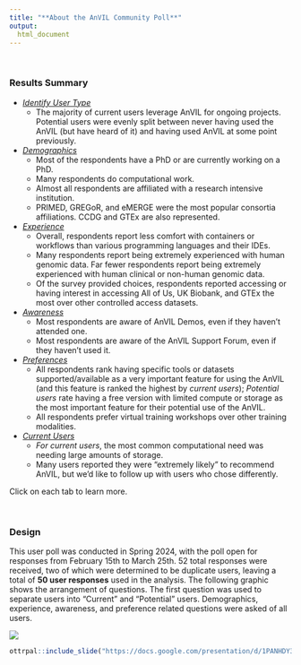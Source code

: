 ```yaml
---
title: "**About the AnVIL Community Poll**"
output:
  html_document
---
```


<br>

### **Results Summary**

- [*Identify User Type*](https://hutchdatascience.org/AnVIL_Poll_2024/IdentifyTypeOfUsers.html)
  -  The majority of current users leverage AnVIL for ongoing projects. Potential users were evenly split between never having used the AnVIL (but have heard of it) and having used AnVIL at some point previously.
- [*Demographics*](https://hutchdatascience.org/AnVIL_Poll_2024/Demographics.html)
  - Most of the respondents have a PhD or are currently working on a PhD.
  - Many respondents do computational work.
  - Almost all respondents are affiliated with a research intensive institution.
  - PRIMED, GREGoR, and eMERGE were the most popular consortia affiliations. CCDG and GTEx are also represented.
- [*Experience*](https://hutchdatascience.org/AnVIL_Poll_2024/Experience.html)
  - Overall, respondents report less comfort with containers or workflows than various programming languages and their IDEs.
  - Many respondents report being extremely experienced with human genomic data. Far fewer respondents report being extremely experienced with human clinical or non-human genomic data.
  - Of the survey provided choices, respondents reported accessing or having interest in accessing All of Us, UK Biobank, and GTEx the most over other controlled access datasets.
- [*Awareness*](https://hutchdatascience.org/AnVIL_Poll_2024/Awareness.html)
  - Most respondents are aware of AnVIL Demos, even if they haven't attended one.
  - Most respondents are aware of the AnVIL Support Forum, even if they haven't used it.
- [*Preferences*](https://hutchdatascience.org/AnVIL_Poll_2024/Preferences.html)
  - All respondents rank having specific tools or datasets supported/available as a very important feature for using the AnVIL (and this feature is ranked the highest by *current users*); *Potential users* rate having a free version with limited compute or storage as the most important feature for their potential use of the AnVIL.
  - All respondents prefer virtual training workshops over other training modalities.
- [*Current Users*](https://hutchdatascience.org/AnVIL_Poll_2024/CurrentUserQs.html)
  - *For current users*, the most common computational need was needing large amounts of storage.
  - Many users reported they were "extremely likely" to recommend AnVIL, but we'd like to follow up with users who chose differently.

Click on each tab to learn more.

<br>

### **Design**

This user poll was conducted in Spring 2024, with the poll open for responses from February 15th to March 25th. 52 total responses were received, two of which were determined to be duplicate users, leaving a total of **50 user responses** used in the analysis. The following graphic shows the arrangement of questions. The first question was used to separate users into "Current" and "Potential" users. Demographics, experience, awareness, and preference related questions were asked of all users.

![](../plots/AnVILPoll2024Flowchart.png)


```r
ottrpal::include_slide("https://docs.google.com/presentation/d/1PANHDY3T9wpEX1GBYcqkdYMG0c20UeZPH2pwjHFcLik/edit#slide=id.g272f622aea5_0_34")
```
